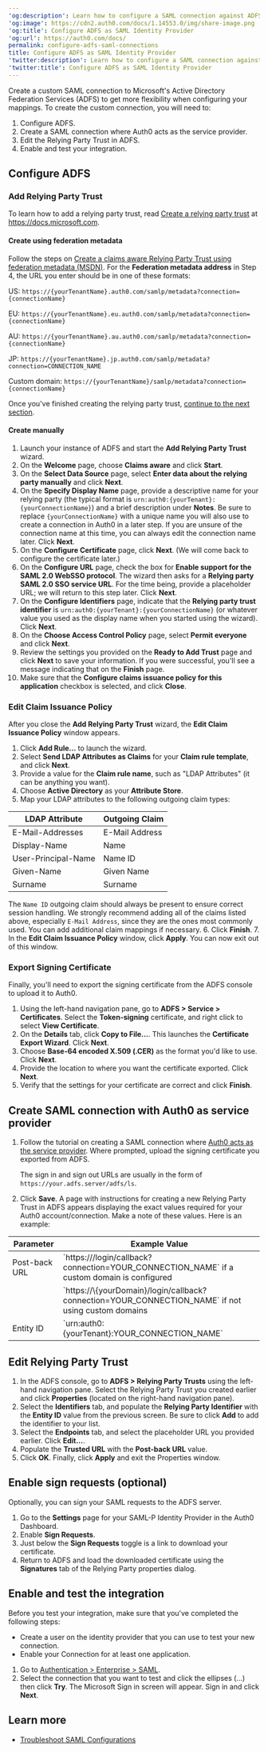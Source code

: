 ---
'og:description': Learn how to configure a SAML connection against ADFS in Auth0.
'og:image': https://cdn2.auth0.com/docs/1.14553.0/img/share-image.png
'og:title': Configure ADFS as SAML Identity Provider
'og:url': https://auth0.com/docs/
permalink: configure-adfs-saml-connections
title: Configure ADFS as SAML Identity Provider
'twitter:description': Learn how to configure a SAML connection against ADFS in Auth0.
'twitter:title': Configure ADFS as SAML Identity Provider
---
Create a custom <Tooltip tip="Security Assertion Markup Language (SAML): Standardized protocol allowing two parties to exchange authentication information without a password." cta="View Glossary" href="/docs/glossary?term=SAML">SAML</Tooltip> connection to Microsoft's Active Directory Federation Services (ADFS) to get more flexibility when configuring your mappings. To create the custom connection, you will need to:

1. Configure ADFS.
2. Create a SAML connection where Auth0 acts as the service provider.
3. Edit the Relying Party Trust in ADFS.
4. Enable and test your integration.

## Configure ADFS

### Add Relying Party Trust

To learn how to add a <Tooltip tip="Relying Party: Entity (such as a service or application) that depends on a third-party identity provider to authenticate a user." cta="View Glossary" href="/docs/glossary?term=relying+party">relying party</Tooltip> trust, read [Create a relying party trust](https://docs.microsoft.com/en-us/windows-server/identity/ad-fs/operations/create-a-relying-party-trust) at https://docs.microsoft.com.

#### Create using federation metadata

Follow the steps on [Create a claims aware Relying Party Trust using federation metadata (MSDN)](https://docs.microsoft.com/en-us/windows-server/identity/ad-fs/operations/create-a-relying-party-trust#to-create-a-claims-aware-relying-party-trust-using-federation-metadata). For the **Federation metadata address** in Step 4, the URL you enter should be in one of these formats:

US: `https://{yourTenantName}.auth0.com/samlp/metadata?connection={connectionName}`

EU: `https://{yourTenantName}.eu.auth0.com/samlp/metadata?connection={connectionName}`

AU: `https://{yourTenantName}.au.auth0.com/samlp/metadata?connection={connectionName}`

JP: `https://{yourTenantName}.jp.auth0.com/samlp/metadata?connection=CONNECTION_NAME`

<Tooltip tip="Custom Domain: Third-party domain with a specialized, or vanity, name." cta="View Glossary" href="/docs/glossary?term=Custom+domain">Custom domain</Tooltip>: `https://{yourTenantName}/samlp/metadata?connection={connectionName}`

Once you've finished creating the relying party trust, [continue to the next section](#edit-claim-issuance-policy).

#### Create manually

1. Launch your instance of ADFS and start the **Add Relying Party Trust** wizard.
2. On the **Welcome** page, choose **Claims aware** and click **Start**.
3. On the **Select Data Source** page, select **Enter data about the relying party manually** and click **Next**.
4. On the **Specify Display Name** page, provide a descriptive name for your relying party (the typical format is `urn:auth0:{yourTenant}:{yourConnectionName}`) and a brief description under **Notes**. Be sure to replace `{yourConnectionName}` with a unique name you will also use to create a connection in Auth0 in a later step. If you are unsure of the connection name at this time, you can always edit the connection name later. Click **Next**.
5. On the **Configure Certificate** page, click **Next**. (We will come back to configure the certificate later.)
6. On the **Configure URL** page, check the box for **Enable support for the SAML 2.0 WebSSO protocol**. The wizard then asks for a **Relying party SAML 2.0 SSO service URL**. For the time being, provide a placeholder URL; we will return to this step later. Click **Next**.
7. On the **Configure Identifiers** page, indicate that the **Relying party trust identifier** is `urn:auth0:{yourTenant}:{yourConnectionName}` (or whatever value you used as the display name when you started using the wizard). Click **Next**.
8. On the **Choose Access Control Policy** page, select **Permit everyone** and click **Next**.
9. Review the settings you provided on the **Ready to Add Trust** page and click **Next** to save your information. If you were successful, you'll see a message indicating that on the **Finish** page.
10. Make sure that the **Configure claims issuance policy for this application** checkbox is selected, and click **Close**.

### Edit Claim Issuance Policy

After you close the **Add Relying Party Trust** wizard, the **Edit Claim Issuance Policy** window appears.

1. Click **Add Rule...** to launch the wizard.
2. Select **Send LDAP Attributes as Claims** for your **Claim rule template**, and click **Next**.
3. Provide a value for the **Claim rule name**, such as "LDAP Attributes" (it can be anything you want).
4. Choose **Active Directory** as your **Attribute Store**.
5. Map your LDAP attributes to the following outgoing claim types:

<table class="table"><thead>
<tr>
<th>LDAP Attribute</th>
<th>Outgoing Claim</th>
</tr>
</thead>
<tbody>
<tr>
<td>E-Mail-Addresses</td>
<td>E-Mail Address</td>
</tr>
<tr>
<td>Display-Name</td>
<td>Name</td>
</tr>
<tr>
<td>User-Principal-Name</td>
<td>Name ID</td>
</tr>
<tr>
<td>Given-Name</td>
<td>Given Name</td>
</tr>
<tr>
<td>Surname</td>
<td>Surname</td>
</tr>
</tbody>
</table>

   The `Name ID` outgoing claim should always be present to ensure correct session handling. We strongly recommend adding all of the claims listed above, especially `E-Mail Address`, since they are the ones most commonly used. You can add additional claim mappings if necessary.
6. Click **Finish**.
7. In the **Edit Claim Issuance Policy** window, click **Apply**. You can now exit out of this window.

### Export Signing Certificate

Finally, you'll need to export the signing certificate from the ADFS console to upload it to Auth0.

1. Using the left-hand navigation pane, go to **ADFS > Service > Certificates**. Select the **Token-signing** certificate, and right click to select **View Certificate**.
2. On the **Details** tab, click **Copy to File...**. This launches the **Certificate Export Wizard**. Click **Next**.
3. Choose **Base-64 encoded X.509 (.CER)** as the format you'd like to use. Click **Next**.
4. Provide the location to where you want the certificate exported. Click **Next**.
5. Verify that the settings for your certificate are correct and click **Finish**.

## Create SAML connection with Auth0 as service provider

1. Follow the tutorial on creating a SAML connection where [Auth0 acts as the service provider](/docs/authenticate/protocols/saml/saml-sso-integrations/configure-auth0-saml-service-provider). Where prompted, upload the signing certificate you exported from ADFS.

   The sign in and sign out URLs are usually in the form of `https://your.adfs.server/adfs/ls`.
2. Click **Save**. A page with instructions for creating a new Relying Party Trust in ADFS appears displaying the exact values required for your Auth0 account/connection. Make a note of these values. Here is an example:

<table class="table"><thead>
<tr>
<th>Parameter</th>
<th>Example Value</th>
</tr>
</thead>
<tbody>
<tr>
<td>Post-back URL</td>
<td>`https://<YOUR CUSTOM DOMAIN>/login/callback?connection=YOUR_CONNECTION_NAME` if a custom domain is configured</td>
</tr>
<tr>
<td></td>
<td>`https://\{yourDomain}/login/callback?connection=YOUR_CONNECTION_NAME` if not using custom domains</td>
</tr>
<tr>
<td>Entity ID</td>
<td>`urn:auth0:{yourTenant}:YOUR_CONNECTION_NAME`</td>
</tr>
</tbody>
</table>

## Edit Relying Party Trust

1. In the ADFS console, go to **ADFS > Relying Party Trusts** using the left-hand navigation pane. Select the Relying Party Trust you created earlier and click **Properties** (located on the right-hand navigation pane).
2. Select the **Identifiers** tab, and populate the **Relying Party Identifier** with the **Entity ID** value from the previous screen. Be sure to click **Add** to add the identifier to your list.
3. Select the **Endpoints** tab, and select the placeholder URL you provided earlier. Click **Edit...**.
4. Populate the **Trusted URL** with the **Post-back URL** value.
5. Click **OK**. Finally, click **Apply** and exit the Properties window.

## Enable sign requests (optional)

Optionally, you can sign your SAML requests to the ADFS server.

1. Go to the **Settings** page for your SAML-P Identity Provider in the Auth0 Dashboard.
2. Enable **Sign Requests**.
3. Just below the **Sign Requests** toggle is a link to download your certificate.
4. Return to ADFS and load the downloaded certificate using the **Signatures** tab of the Relying Party properties dialog.

## Enable and test the integration

Before you test your integration, make sure that you've completed the following steps:

* Create a user on the <Tooltip tip="Identity Provider (IdP): Service that stores and manages digital identities." cta="View Glossary" href="/docs/glossary?term=identity+provider">identity provider</Tooltip> that you can use to test your new connection.
* Enable your Connection for at least one application.

1. Go to [Authentication > Enterprise > SAML](https://manage.auth0.com/#/connections/enterprise/samlp).
2. Select the connection that you want to test and click the ellipses (...) then click **Try**. The Microsoft Sign in screen will appear. Sign in and click **Next**.

## Learn more

* [Troubleshoot SAML Configurations](/docs/troubleshoot/authentication-issues/troubleshoot-saml-configurations)